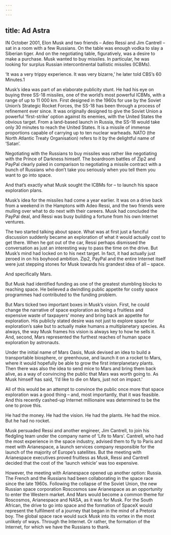 ```yaml
---
---
---
```

title: Ad Astra
---




IN October 2001, Elon Musk and two friends – Adeo Ressi and Jim Cantrell – sat in a room with a few Russians. On the table was enough vodka to slay a Siberian tiger. And on the negotiating table, figuratively, was a desire to make a purchase. Musk wanted to buy missiles. In particular, he was looking for surplus Russian intercontinental ballistic missiles (ICBMs).

‘It was a very trippy experience. It was very bizarre,’ he later told CBS’s 60 Minutes.1

Musk’s idea was part of an elaborate publicity stunt. He had his eye on buying three SS-18 missiles, one of the world’s most powerful ICBMs, with a range of up to 11 000 km. First designed in the 1960s for use by the Soviet Union’s Strategic Rocket Forces, the SS-18 has been through a process of refinement ever since. It was originally designed to give the Soviet Union a powerful ‘first-strike’ option against its enemies, with the United States the obvious target. From a land-based launch in Russia, the SS-18 would take only 30 minutes to reach the United States. It is a missile of immense proportions capable of carrying up to ten nuclear warheads. NATO (the North Atlantic Treaty Organisation) refers to it by the delightful name of ‘Satan’.

Negotiating with the Russians to buy missiles was rather like negotiating with the Prince of Darkness himself. The boardroom battles of Zip2 and PayPal clearly paled in comparison to negotiating a missile contract with a bunch of Russians who don’t take you seriously when you tell them you want to go into space.

And that’s exactly what Musk sought the ICBMs for – to launch his space exploration plans.

Musk’s idea for the missiles had come a year earlier. It was on a drive back from a weekend in the Hamptons with Adeo Ressi, and the two friends were mulling over what to do next with their careers. Musk had concluded the PayPal deal, and Ressi was busy building a fortune from his own Internet ventures.

The two started talking about space. What was at first just a fanciful discussion suddenly became an exploration of what it would actually cost to get there. When he got out of the car, Ressi perhaps dismissed the conversation as just an interesting way to pass the time on the drive. But Musk’s mind had locked on to his next target. In fact, it had actually just zeroed in on his boyhood ambition. Zip2, PayPal and the entire Internet itself were just stepping stones for Musk towards his grandest idea of all – space.

And specifically Mars.

But Musk had identified funding as one of the greatest stumbling blocks to reaching space. He believed a dwindling public appetite for costly space programmes had contributed to the funding problem.

But Mars ticked two important boxes in Musk’s vision. First, he could change the narrative of space exploration as being a fruitless and expensive waste of taxpayers’ money and bring back an appetite for exploration. His publicly stated desire was not just to explore space for exploration’s sake but to actually make humans a multiplanetary species. As always, the way Musk frames his vision is always key to how he sells it. And, second, Mars represented the furthest reaches of human space exploration by astronauts.

Under the initial name of Mars Oasis, Musk devised an idea to build a transportable biosphere, or greenhouse, and launch it on a rocket to Mars, where it would hopefully be able to grow the first interplanetary plants. Then there was also the idea to send mice to Mars and bring them back alive, as a way of convincing the public that Mars was worth going to. As Musk himself has said, ‘I’d like to die on Mars, just not on impact.’

All of this would be an attempt to convince the public once more that space exploration was a good thing – and, most importantly, that it was feasible. And this recently cashed-up Internet millionaire was determined to be the one to prove this.

He had the money. He had the vision. He had the plants. He had the mice. But he had no rocket.

Musk persuaded Ressi and another engineer, Jim Cantrell, to join his fledgling team under the company name of ‘Life to Mars’. Cantrell, who had the most experience in the space industry, advised them to fly to Paris and meet with Arianespace, a launch services company responsible for the launch of the majority of Europe’s satellites. But the meeting with Arianespace executives proved fruitless as Musk, Ressi and Cantrell decided that the cost of the ‘launch vehicle’ was too expensive.

However, the meeting with Arianespace opened up another option: Russia. The French and the Russians had been collaborating in the space race since the late 1960s. Following the collapse of the Soviet Union, the new Russian space corporation Roscosmos saw Arianespace as an opportunity to enter the Western market. And Mars would become a common theme for Roscosmos, Arianespace and NASA, as it was for Musk. For the South African, the drive to go into space and the formation of SpaceX would represent the fulfilment of a journey that began in the mind of a Pretoria boy. The global space race would suck Musk into its vortex in the most unlikely of ways. Through the Internet. Or rather, the formation of the Internet, for which we have the Russians to thank.